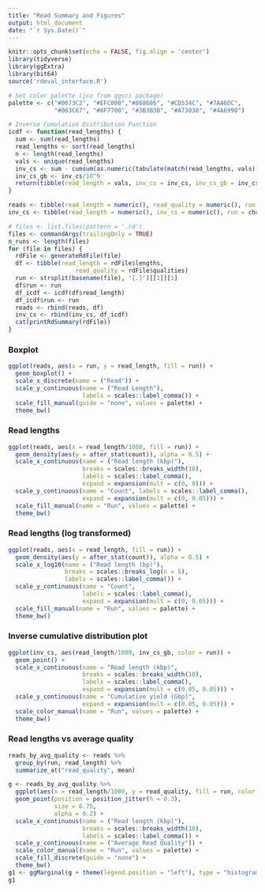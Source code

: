 ```yaml
---
title: "Read Summary and Figures"
output: html_document
date: "`r Sys.Date()`"
---
```


```r
knitr::opts_chunk$set(echo = FALSE, fig.align = 'center')
library(tidyverse)
library(ggExtra)
library(bit64)
source('rdeval_interface.R')
```

```r
# Set color palette (jco from ggsci package)
palette <- c("#0073C2", "#EFC000","#868686", "#CD534C", "#7AA6DC", 
             "#003C67", "#8F7700", "#3B3B3B", "#A73030", "#4A6990")

# Inverse Cumulative Distribution Function
icdf <- function(read_lengths) {
  sum <- sum(read_lengths)
  read_lengths <- sort(read_lengths)
  n <- length(read_lengths)
  vals <- unique(read_lengths)
  inv_cs <- sum - cumsum(as.numeric(tabulate(match(read_lengths, vals)) * vals))
  inv_cs_gb <- inv_cs/10^9
  return(tibble(read_length = vals, inv_cs = inv_cs, inv_cs_gb = inv_cs_gb))
}

reads <- tibble(read_length = numeric(), read_quality = numeric(), run = character())
inv_cs <- tibble(read_length = numeric(), inv_cs = numeric(), run = character())

# files <- list.files(pattern = '.rd')
files <- commandArgs(trailingOnly = TRUE)
n_runs <- length(files)
for (file in files) {
  rdFile <- generateRdFile(file)
  df <- tibble(read_length = rdFile$lengths, 
                   read_quality = rdFile$qualities)
  run <- strsplit(basename(file), '[.]')[[1]][1]
  df$run <- run
  df_icdf <- icdf(df$read_length)
  df_icdf$run <- run
  reads <- rbind(reads, df)
  inv_cs <- rbind(inv_cs, df_icdf)
  cat(printRdSummary(rdFile))
}

```

### Boxplot
```r

ggplot(reads, aes(x = run, y = read_length, fill = run)) +
  geom_boxplot() +
  scale_x_discrete(name = ("Read")) +
  scale_y_continuous(name = ("Read Length"),
                     labels = scales::label_comma()) +
  scale_fill_manual(guide = "none", values = palette) +
  theme_bw() 
```

### Read lengths

```r
ggplot(reads, aes(x = read_length/1000, fill = run)) +
  geom_density(aes(y = after_stat(count)), alpha = 0.5) +
  scale_x_continuous(name = ("Read length (kbp)"),
                     breaks = scales::breaks_width(10),
                     labels = scales::label_comma(),
                     expand = expansion(mult = c(0, 0))) +
  scale_y_continuous(name = "Count", labels = scales::label_comma(),
                     expand = expansion(mult = c(0, 0.05))) +
  scale_fill_manual(name = "Run", values = palette) +
  theme_bw() 
```

### Read lengths (log transformed)
```r
ggplot(reads, aes(x = read_length, fill = run)) +
  geom_density(aes(y = after_stat(count)), alpha = 0.5) +
  scale_x_log10(name = ("Read length (bp)"),
                breaks = scales::breaks_log(n = 5),
                labels = scales::label_comma()) +
  scale_y_continuous(name = "Count", 
                     labels = scales::label_comma(),
                     expand = expansion(mult = c(0, 0.05))) +
  scale_fill_manual(name = "Run", values = palette) +
  theme_bw() 
```

### Inverse cumulative distribution plot
```r
ggplot(inv_cs, aes(read_length/1000, inv_cs_gb, color = run)) +
  geom_point() +
  scale_x_continuous(name = "Read length (kbp)",
                     breaks = scales::breaks_width(10),
                     labels = scales::label_comma(),
                     expand = expansion(mult = c(0.05, 0.05))) +
  scale_y_continuous(name = "Cumulative yield (Gbp)",
                     expand = expansion(mult = c(0.05, 0.05))) +
  scale_color_manual(name = "Run", values = palette) +
  theme_bw() 
```

### Read lengths vs average quality
```r
reads_by_avg_quality <- reads %>%
  group_by(run, read_length) %>%
  summarize_at("read_quality", mean)

g <- reads_by_avg_quality %>%
  ggplot(aes(x = read_length/1000, y = read_quality, fill = run, color = run)) +
  geom_point(position = position_jitter(h = 0.3), 
             size = 0.75, 
             alpha = 0.2) +
  scale_x_continuous(name = ("Read length (kbp)"),
                     breaks = scales::breaks_width(10),
                     labels = scales::label_comma()) +
  scale_y_continuous(name = ("Average Read Quality")) +
  scale_color_manual(name = "Run", values = palette) +
  scale_fill_discrete(guide = "none") +
  theme_bw() 
g1 <- ggMarginal(g + theme(legend.position = "left"), type = "histogram", groupColour = TRUE, groupFill = TRUE)
g1
```
